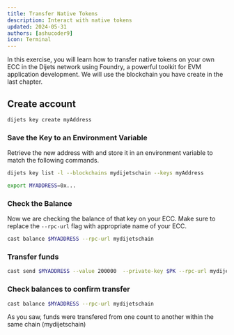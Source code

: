 ```yaml
---
title: Transfer Native Tokens
description: Interact with native tokens 
updated: 2024-05-31
authors: [ashucoder9]
icon: Terminal
---
```


In this exercise, you will learn how to transfer native tokens on your own ECC in the Dijets network using Foundry, a powerful toolkit for EVM application development. We will use the blockchain you have create in the last chapter.

<Steps>
<Step>

## Create account
```bash
dijets key create myAddress
```

</Step>
<Step>

### Save the Key to an Environment Variable

Retrieve the new address with and store it in an environment variable to match the following commands.
 
```bash
dijets key list -l --blockchains mydijetschain --keys myAddress
```

```bash
export MYADDRESS=0x...
```

</Step>
<Step>

### Check the Balance

Now we are checking the balance of that key on your ECC. Make sure to replace the `--rpc-url` flag with appropriate name of your ECC.

```bash
cast balance $MYADDRESS --rpc-url mydijetschain
```

</Step>
<Step>

### Transfer funds

```bash
cast send $MYADDRESS --value 200000  --private-key $PK --rpc-url mydijetschain
```

</Step>
<Step>

### Check balances to confirm transfer

```bash
cast balance $MYADDRESS --rpc-url mydijetschain
```

</Step>
</Steps>

As you saw, funds were transfered from one count to another within the same chain (mydijetschain)

